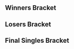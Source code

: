 {{SetGame|melee}}{{DISPLAYTITLE:EXP 2015: ''Melee'' Singles Bracket}}
{{tabs static
|name1=Overview
|link1=EXP/2015/Melee
|name2=Singles Bracket
|link2=EXP/2015/Melee/Singles Bracket
|name3=Doubles Bracket
|link3=EXP/2015/Melee/Doubles Bracket
|This=2
}}<!-- Generated with http://tournament-nub.rhcloud.com/toliquipedia name=letsplaykw-EXP2015melee -->

==Winners Bracket==
{{64DEWBracketA
|tourneylink=EXP/2015/Melee
|tourneyname=EXP 2015
|column-width=125

|r1m1p1=Mew2King |r1m1p1flag=us |r1m1p1score=W |r1m1win=1
|r1m1p2=Bye |r1m1p2flag= |r1m1p2score=-

|r1m2p1=Yibo |r1m2p1flag=ca |r1m2p1score=0 |r1m2win=2
|r1m2p2=Heartbreaker |r1m2p2flag=ca |r1m2p2score=2

|r1m3p1=Trulliam |r1m3p1flag=ca |r1m3p1score=W |r1m3win=1
|r1m3p2=Bye |r1m3p2flag= |r1m3p2score=-

|r1m4p1=Windrose |r1m4p1flag=ca |r1m4p1score={{win}} |r1m4win=1
|r1m4p2=Slippy |r1m4p2flag=ca |r1m4p2score=

|r1m5p1=Ryan Ford |r1m5p1flag=ca |r1m5p1score=W |r1m5win=1
|r1m5p2=Bye |r1m5p2flag= |r1m5p2score=-

|r1m6p1=Nightmare |r1m6p1flag=ca |r1m6p1score=2 |r1m6win=1
|r1m6p2=Towel |r1m6p2flag=ca |r1m6p2score=0

|r1m7p1=Vish |r1m7p1flag=us |r1m7p1score=W |r1m7win=1
|r1m7p2=Bye |r1m7p2flag= |r1m7p2score=-

|r1m8p1=4Serial |r1m8p1flag=ca |r1m8p1score=2 |r1m8win=1
|r1m8p2=Rappsody |r1m8p2flag=ca |r1m8p2score=0

|r1m9p1=Weon-X |r1m9p1flag=cl |r1m9p1score=W |r1m9win=1
|r1m9p2=Bye |r1m9p2flag= |r1m9p2score=-

|r1m10p1=Chuffles |r1m10p1flag=ca |r1m10p1score=2 |r1m10win=1
|r1m10p2=Sylar |r1m10p2flag=ca |r1m10p2score=0

|r1m11p1=Riddlebox |r1m11p1flag=ca |r1m11p1score=W |r1m11win=1
|r1m11p2=Bye |r1m11p2flag= |r1m11p2score=-

|r1m12p1=Mchen |r1m12p1flag=ca |r1m12p1score=2 |r1m12win=1
|r1m12p2=The Engineer |r1m12p2flag=ca |r1m12p2score=1

|r1m13p1=n0ne |r1m13p1flag=ni |r1m13p1score=W |r1m13win=1
|r1m13p2=Bye |r1m13p2flag= |r1m13p2score=-

|r1m14p1=Phake |r1m14p1flag=ca |r1m14p1score=0 |r1m14win=2
|r1m14p2=Kason |r1m14p2flag=ca |r1m14p2score=2
|r1m14p1char1=marth |r1m14p2char1=fox |r1m14p1stock1=0 |r1m14p2stock1=1 |r1m14win1=2 |r1m14stage1=Yoshi's Story
|r1m14p1char2=marth |r1m14p2char2=fox |r1m14p1stock2=0 |r1m14p2stock2=1 |r1m14win2=2 |r1m14stage2=Pokémon Stadium
|r1m14details={{BracketMatchDetails|preview=|lrthread=|interview=|recap=|comment=|live=|vod=https://youtu.be/VasmJwJqoXQ}}

|r1m15p1=Idea |r1m15p1flag=ca |r1m15p1score=W |r1m15win=1
|r1m15p2=Bye |r1m15p2flag= |r1m15p2score=-

|r1m16p1=Jethrotex |r1m16p1flag=ca |r1m16p1score=2 |r1m16win=1
|r1m16p2=Rabbit |r1m16p2flag= |r1m16p2score=0

|r1m17p1=SFAT |r1m17p1flag=us |r1m17p1score=W |r1m17win=1
|r1m17p2=Bye |r1m17p2flag= |r1m17p2score=-

|r1m18p1=Krisp |r1m18p1flag=ca |r1m18p1score=2 |r1m18win=1
|r1m18p2=Keatsta |r1m18p2flag=ca |r1m18p2score=1

|r1m19p1=Dshi |r1m19p1flag=ca |r1m19p1score=W |r1m19win=1
|r1m19p2=Bye |r1m19p2flag= |r1m19p2score=-

|r1m20p1=Jamrun |r1m20p1flag=ca |r1m20p1score=2 |r1m20win=1
|r1m20p2=Slush |r1m20p2flag=ca |r1m20p2score=0

|r1m21p1=RaynEX |r1m21p1flag=ca |r1m21p1score=W |r1m21win=1
|r1m21p2=Bye |r1m21p2flag= |r1m21p2score=-

|r1m22p1=Hex |r1m22p1flag=ca |r1m22p1score=2 |r1m22win=1
|r1m22p2=Drolian |r1m22p2flag=ca |r1m22p2score=0

|r1m23p1=HammerTime |r1m23p1flag=ca |r1m23p1score=W |r1m23win=1
|r1m23p2=Bye |r1m23p2flag= |r1m23p2score=-

|r1m24p1=Poop |r1m24p1flag=ca |r1m24p1score=2 |r1m24win=1
|r1m24p2=ssj2 Elsa |r1m24p2flag= |r1m24p2score=0

|r1m25p1=KirbyKaze |r1m25p1flag=ca |r1m25p1score=W |r1m25win=1
|r1m25p2=Bye |r1m25p2flag= |r1m25p2score=-

|r1m26p1=LoneButterfish |r1m26p1flag=ca |r1m26p1score=2 |r1m26win=1
|r1m26p2=Hayd |r1m26p2flag=ca |r1m26p2score=0

|r1m27p1=Sauc3 |r1m27p1flag=ca |r1m27p1score=W |r1m27win=1
|r1m27p2=Bye |r1m27p2flag= |r1m27p2score=-

|r1m28p1=Coastward |r1m28p1flag=ca |r1m28p1score=2 |r1m28win=1
|r1m28p2=Liquid |r1m28p2flag=ca |r1m28p2score=1

|r1m29p1=Toph |r1m29p1flag=us |r1m29p1score=W |r1m29win=1
|r1m29p2=Bye |r1m29p2flag= |r1m29p2score=-

|r1m30p1=Hello |r1m30p1flag=ca |r1m30p1score=2 |r1m30win=1
|r1m30p2=Syphi-Chan |r1m30p2flag=ca |r1m30p2score=1

|r1m31p1=Coffeeblack |r1m31p1flag=ca |r1m31p1score=W |r1m31win=1
|r1m31p2=Bye |r1m31p2flag= |r1m31p2score=-

|r1m32p1=Cyan |r1m32p1flag=ca |r1m32p1score=2 |r1m32win=1
|r1m32p2=InfernoJesus |r1m32p2flag=ca |r1m32p2score=0

|r2m1p1=Mew2King |r2m1p1flag=us |r2m1p1score=2 |r2m1win=1
|r2m1p2=Heartbreaker |r2m1p2flag=ca |r2m1p2score=0

|r2m2p1=Trulliam |r2m2p1flag=ca |r2m2p1score=2 |r2m2win=1
|r2m2p2=Windrose |r2m2p2flag=ca |r2m2p2score=0
|r2m2p1char1=falco |r2m2p2char1=cf |r2m2p1stock1=2 |r2m2p2stock1=0 |r2m2win1=1 |r2m2stage1=Battlefield
|r2m2p1char2=falco |r2m2p2char2=cf |r2m2p1stock2=3 |r2m2p2stock2=0 |r2m2win2=1 |r2m2stage2=Battlefield
|r2m2details={{BracketMatchDetails|preview=|lrthread=|interview=|recap=|comment=|live=|vod=https://youtu.be/oU-zWIWE_WE}}

|r2m3p1=Ryan Ford |r2m3p1flag=ca |r2m3p1score=2 |r2m3win=1
|r2m3p2=Nightmare |r2m3p2flag=ca |r2m3p2score=0
|r2m3p1char1=fox |r2m3p2char1=marth |r2m3p1stock1=2 |r2m3p2stock1=0 |r2m3win1=1 |r2m3stage1=Battlefield
|r2m3p1char2=fox |r2m3p2char2=marth |r2m3p1stock2=2 |r2m3p2stock2=0 |r2m3win2=1 |r2m3stage2=Battlefield
|r2m3details={{BracketMatchDetails|preview=|lrthread=|interview=|recap=|comment=|live=|vod=https://youtu.be/SIGYADYdg6U}}

|r2m4p1=Vish |r2m4p1flag=us |r2m4p1score=2 |r2m4win=1
|r2m4p2=4Serial |r2m4p2flag=ca |r2m4p2score=0
|r2m4p1char1=cf |r2m4p2char1=link |r2m4p1stock1=2 |r2m4p2stock1=0 |r2m4win1=1 |r2m4stage1=Battlefield
|r2m4p1char2=cf |r2m4p2char2=link |r2m4p1stock2=1 |r2m4p2stock2=0 |r2m4win2=1 |r2m4stage2=Fountain of Dreams
|r2m4details={{BracketMatchDetails|preview=|lrthread=|interview=|recap=|comment=|live=|vod=https://youtu.be/hD7LQluLsZ4}}

|r2m5p1=Weon-X |r2m5p1flag=cl |r2m5p1score=2 |r2m5win=1
|r2m5p2=Chuffles |r2m5p2flag=ca |r2m5p2score=0

|r2m6p1=Riddlebox |r2m6p1flag=ca |r2m6p1score=2 |r2m6win=1
|r2m6p2=Mchen |r2m6p2flag=ca |r2m6p2score=1

|r2m7p1=n0ne |r2m7p1flag=ni |r2m7p1score=2 |r2m7win=1
|r2m7p2=Kason |r2m7p2flag=ca |r2m7p2score=1

|r2m8p1=Idea |r2m8p1flag=ca |r2m8p1score=2 |r2m8win=1
|r2m8p2=Jethrotex |r2m8p2flag=ca |r2m8p2score=1

|r2m9p1=SFAT |r2m9p1flag=us |r2m9p1score=2 |r2m9win=1
|r2m9p2=Krisp |r2m9p2flag=ca |r2m9p2score=0

|r2m10p1=Dshi |r2m10p1flag=ca |r2m10p1score=2 |r2m10win=1
|r2m10p2=Jamrun |r2m10p2flag=ca |r2m10p2score=0

|r2m11p1=RaynEX |r2m11p1flag=ca |r2m11p1score=2 |r2m11win=1
|r2m11p2=Hex |r2m11p2flag=ca |r2m11p2score=0
|r2m11p1char1=fox |r2m11p2char1=falco |r2m11p1stock1=3 |r2m11p2stock1=0 |r2m11win1=1 |r2m11stage1=Dream Land
|r2m11p1char2=fox |r2m11p2char2=falco |r2m11p1stock2=1 |r2m11p2stock2=0 |r2m11win2=1 |r2m11stage2=Yoshi's Story
|r2m11details={{BracketMatchDetails|preview=|lrthread=|interview=|recap=|comment=|live=|vod=https://youtu.be/l2DYCZdlEbM}}

|r2m12p1=HammerTime |r2m12p1flag=ca |r2m12p1score=2 |r2m12win=1
|r2m12p2=Poop |r2m12p2flag=ca |r2m12p2score=0

|r2m13p1=KirbyKaze |r2m13p1flag=ca |r2m13p1score=2 |r2m13win=1
|r2m13p2=LoneButterfish |r2m13p2flag=ca |r2m13p2score=0

|r2m14p1=Sauc3 |r2m14p1flag=ca |r2m14p1score=2 |r2m14win=1
|r2m14p2=Coastward |r2m14p2flag=ca |r2m14p2score=0

|r2m15p1=Toph |r2m15p1flag=us |r2m15p1score=2 |r2m15win=1
|r2m15p2=Hello |r2m15p2flag=ca |r2m15p2score=0

|r2m16p1=Coffeeblack |r2m16p1flag=ca |r2m16p1score=2 |r2m16win=1
|r2m16p2=Cyan |r2m16p2flag=ca |r2m16p2score=0

|r3m1p1=Mew2King |r3m1p1flag=us |r3m1p1score=2 |r3m1win=1
|r3m1p2=Trulliam |r3m1p2flag=ca |r3m1p2score=0
|r3m1p1char1=sheik |r3m1p2char1=falco |r3m1p1stock1=3 |r3m1p2stock1=0 |r3m1win1=1 |r3m1stage1=Battlefield
|r3m1p1char2=marth |r3m1p2char2=falco |r3m1p1stock2=3 |r3m1p2stock2=0 |r3m1win2=1 |r3m1stage2=Pokémon Stadium
|r3m1details={{BracketMatchDetails|preview=|lrthread=|interview=|recap=|comment=|live=|vod=https://youtu.be/x_JUPct3xRo}}

|r3m2p1=Ryan Ford |r3m2p1flag=ca |r3m2p1score=2 |r3m2win=1
|r3m2p2=Vish |r3m2p2flag=us |r3m2p2score=0
|r3m2p1char1=fox |r3m2p2char1=cf |r3m2p1stock1=2 |r3m2p2stock1=0 |r3m2win1=1 |r3m2stage1=Battlefield
|r3m2p1char2=fox |r3m2p2char2=cf |r3m2p1stock2=1 |r3m2p2stock2=0 |r3m2win2=1 |r3m2stage2=Pokémon Stadium
|r3m2details={{BracketMatchDetails|preview=|lrthread=|interview=|recap=|comment=|live=|vod=https://youtu.be/jvSR-U8BjUk}}

|r3m3p1=Weon-X |r3m3p1flag=cl |r3m3p1score=2 |r3m3win=1
|r3m3p2=Riddlebox |r3m3p2flag=ca |r3m3p2score=0

|r3m4p1=n0ne |r3m4p1flag=ni |r3m4p1score=0 |r3m4win=2
|r3m4p2=Idea |r3m4p2flag=ca |r3m4p2score=2
|r3m4p1char1=cf |r3m4p2char1=jigglypuff |r3m4p1stock1=0 |r3m4p2stock1=2 |r3m4win1=2 |r3m4stage1=Battlefield
|r3m4p1char2=cf |r3m4p2char2=jigglypuff |r3m4p1stock2=0 |r3m4p2stock2=1 |r3m4win2=2 |r3m4stage2=Yoshi's Story
|r3m4details={{BracketMatchDetails|preview=|lrthread=|interview=|recap=|comment=|live=|vod=https://youtu.be/QryyXMq2K6A}}

|r3m5p1=SFAT |r3m5p1flag=us |r3m5p1score=2 |r3m5win=1
|r3m5p2=Dshi |r3m5p2flag=ca |r3m5p2score=0
|r3m5p1char1=fox |r3m5p2char1=falco |r3m5p1stock1=3 |r3m5p2stock1=0 |r3m5win1=1 |r3m5stage1=Battlefield
|r3m5p1char2=fox |r3m5p2char2=falco |r3m5p1stock2=2 |r3m5p2stock2=0 |r3m5win2=1 |r3m5stage2=Pokémon Stadium
|r3m5details={{BracketMatchDetails|preview=|lrthread=|interview=|recap=|comment=|live=|vod=https://youtu.be/fA58F0JriSc}}

|r3m6p1=RaynEX |r3m6p1flag=ca |r3m6p1score=1 |r3m6win=2
|r3m6p2=HammerTime |r3m6p2flag=ca |r3m6p2score=2
|r3m6p1char1=fox |r3m6p2char1=ic |r3m6p1stock1=1 |r3m6p2stock1=0 |r3m6win1=1 |r3m6stage1=Battlefield
|r3m6p1char2=fox |r3m6p2char2=ic |r3m6p1stock2=0 |r3m6p2stock2=2 |r3m6win2=2 |r3m6stage2=Fountain of Dreams
|r3m6p1char3=fox |r3m6p2char3=ic |r3m6p1stock3=0 |r3m6p2stock3=2 |r3m6win3=2 |r3m6stage3=Yoshi's Story
|r3m6details={{BracketMatchDetails|preview=|lrthread=|interview=|recap=|comment=|live=|vod=https://youtu.be/3f435isI7Qs}}

|r3m7p1=KirbyKaze |r3m7p1flag=ca |r3m7p1score=2 |r3m7win=1
|r3m7p2=Sauc3 |r3m7p2flag=ca |r3m7p2score=0

|r3m8p1=Toph |r3m8p1flag=us |r3m8p1score=2 |r3m8win=1
|r3m8p2=Coffeeblack |r3m8p2flag=ca |r3m8p2score=0
|r3m8p1char1=fox |r3m8p2char1=cf |r3m8p1stock1=1 |r3m8p2stock1=0 |r3m8win1=1 |r3m8stage1=Yoshi's Story
|r3m8p1char2=fox |r3m8p2char2=cf |r3m8p1stock2=1 |r3m8p2stock2=0 |r3m8win2=1 |r3m8stage2=Battlefield
|r3m8details={{BracketMatchDetails|preview=|lrthread=|interview=|recap=|comment=|live=|vod=https://youtu.be/5YmCVYelP4s}}

|r4m1p1=Mew2King |r4m1p1flag=us |r4m1p1score=2 |r4m1win=1
|r4m1p2=Ryan Ford |r4m1p2flag=ca |r4m1p2score=0
|r4m1p1char1=sheik |r4m1p2char1=fox |r4m1p1stock1=2 |r4m1p2stock1=0 |r4m1win1=1 |r4m1stage1=Battlefield
|r4m1p1char2=marth |r4m1p2char2=fox |r4m1p1stock2=3 |r4m1p2stock2=0 |r4m1win2=1 |r4m1stage2=Fountain of Dreams
|r4m1details={{BracketMatchDetails|preview=|lrthread=|interview=|recap=|comment=|live=|vod=https://youtu.be/deoCibp9acg}}

|r4m2p1=Weon-X |r4m2p1flag=cl |r4m2p1score=2 |r4m2win=1
|r4m2p2=Idea |r4m2p2flag=ca |r4m2p2score=0
|r4m2p1char1=fox |r4m2p2char1=jigglypuff |r4m2p1stock1=1 |r4m2p2stock1=0 |r4m2win1=1 |r4m2stage1=Dream Land
|r4m2p1char2=fox |r4m2p2char2=jigglypuff |r4m2p1stock2=1 |r4m2p2stock2=0 |r4m2win2=1 |r4m2stage2=Dream Land
|r4m2details={{BracketMatchDetails|preview=|lrthread=|interview=|recap=|comment=|live=|vod=https://youtu.be/Woleh8_TjK4}}

|r4m3p1=SFAT |r4m3p1flag=us |r4m3p1score=2 |r4m3win=1
|r4m3p2=HammerTime |r4m3p2flag=ca |r4m3p2score=0
|r4m3p1char1=fox |r4m3p2char1=ic |r4m3p1stock1=3 |r4m3p2stock1=0 |r4m3win1=1 |r4m3stage1=Dream Land
|r4m3p1char2=fox |r4m3p2char2=ic |r4m3p1stock2=3 |r4m3p2stock2=0 |r4m3win2=1 |r4m3stage2=Final Destination
|r4m3details={{BracketMatchDetails|preview=|lrthread=|interview=|recap=|comment=|live=|vod=https://youtu.be/5_7Wz_hHk10}}

|r4m4p1=KirbyKaze |r4m4p1flag=ca |r4m4p1score=2 |r4m4win=1
|r4m4p2=Toph |r4m4p2flag=us |r4m4p2score=0
|r4m4p1char1=sheik |r4m4p2char1=fox |r4m4p1stock1=2 |r4m4p2stock1=0 |r4m4win1=1 |r4m4stage1=Yoshi's Story
|r4m4p1char2=sheik |r4m4p2char2=fox |r4m4p1stock2=3 |r4m4p2stock2=0 |r4m4win2=1 |r4m4stage2=Dream Land
|r4m4details={{BracketMatchDetails|preview=|lrthread=|interview=|recap=|comment=|live=|vod=https://youtu.be/0I0nTg0bXWo}}

|r5m1p1=Mew2King |r5m1p1flag=us |r5m1p1score=3 |r5m1win=1
|r5m1p2=Weon-X |r5m1p2flag=cl |r5m1p2score=1
|r5m1p1char1=sheik |r5m1p2char1=fox |r5m1p1stock1=3 |r5m1p2stock1=0 |r5m1win1=1 |r5m1stage1=Dream Land
|r5m1p1char2=marth |r5m1p2char2=fox |r5m1p1stock2=0 |r5m1p2stock2=1 |r5m1win2=2 |r5m1stage2=Yoshi's Story
|r5m1p1char3=marth |r5m1p2char3=fox |r5m1p1stock3=4 |r5m1p2stock3=0 |r5m1win3=1 |r5m1stage3=Final Destination
|r5m1p1char4=marth |r5m1p2char4=fox |r5m1p1stock4=3 |r5m1p2stock4=0 |r5m1win4=1 |r5m1stage4=Pokémon Stadium
|r5m1details={{BracketMatchDetails|preview=|lrthread=|interview=|recap=|comment=|live=|vod=https://youtu.be/dL1TG6NA1HM}}

|r5m2p1=SFAT |r5m2p1flag=us |r5m2p1score=1 |r5m2win=2
|r5m2p2=KirbyKaze |r5m2p2flag=ca |r5m2p2score=3
|r5m2p1char1=fox |r5m2p2char1=sheik |r5m2p1stock1=0 |r5m2p2stock1=1 |r5m2win1=2 |r5m2stage1=Battlefield
|r5m2p1char2=fox |r5m2p2char2=sheik |r5m2p1stock2=0 |r5m2p2stock2=1 |r5m2win2=2 |r5m2stage2=Final Destination
|r5m2p1char3=fox |r5m2p2char3=sheik |r5m2p1stock3=2 |r5m2p2stock3=0 |r5m2win3=1 |r5m2stage3=Final Destination
|r5m2p1char4=fox |r5m2p2char4=sheik |r5m2p1stock4=0 |r5m2p2stock4=2 |r5m2win4=2 |r5m2stage4=Fountain of Dreams
|r5m2details={{BracketMatchDetails|preview=|lrthread=|interview=|recap=|comment=|live=|vod=https://youtu.be/FOIDJCXiUf8}}
}}

==Losers Bracket==
{{48DELBracketSmwA
|tourneylink=EXP/2015/Melee
|tourneyname=EXP 2015
|l1placement=33-48
|l2placement=25-32
|l3placement=17-24
|l4placement=13-16
|l5placement=9-12
|l6placement=7-8
|l7placement=5-6
|column-width=125

|l1m1p1=Cyan |l1m1p1flag=ca |l1m1p1score=2 |l1m1win=1
|l1m1p2=Yibo |l1m1p2flag=ca |l1m1p2score=0

|l1m2p1=Hello |l1m2p1flag=ca |l1m2p1score={{win}} |l1m2win=1
|l1m2p2=Slippy |l1m2p2flag=ca |l1m2p2score=

|l1m3p1=Coastward |l1m3p1flag=ca |l1m3p1score=2 |l1m3win=1
|l1m3p2=Towel |l1m3p2flag=ca |l1m3p2score=1

|l1m4p1=LoneButterfish |l1m4p1flag=ca |l1m4p1score=1 |l1m4win=2
|l1m4p2=Rappsody |l1m4p2flag=ca |l1m4p2score=2

|l1m5p1=Poop |l1m5p1flag=ca |l1m5p1score=1 |l1m5win=2
|l1m5p2=Sylar |l1m5p2flag=ca |l1m5p2score=2

|l1m6p1=Hex |l1m6p1flag=ca |l1m6p1score=2 |l1m6win=1
|l1m6p2=The Engineer |l1m6p2flag=ca |l1m6p2score=0

|l1m7p1=Jamrun |l1m7p1flag=ca |l1m7p1score=1 |l1m7win=2
|l1m7p2=Phake |l1m7p2flag=ca |l1m7p2score=2

|l1m8p1=Krisp |l1m8p1flag=ca |l1m8p1score=2 |l1m8win=1
|l1m8p2=Rabbit |l1m8p2flag= |l1m8p2score=0

|l1m9p1=Jethrotex |l1m9p1flag=ca |l1m9p1score=2 |l1m9win=1
|l1m9p2=Keatsta |l1m9p2flag=ca |l1m9p2score=0

|l1m10p1=Kason |l1m10p1flag=ca |l1m10p1score=2 |l1m10win=1
|l1m10p2=Slush |l1m10p2flag=ca |l1m10p2score=0

|l1m11p1=Mchen |l1m11p1flag=ca |l1m11p1score=2 |l1m11win=1
|l1m11p2=Drolian |l1m11p2flag=ca |l1m11p2score=0

|l1m12p1=Chuffles |l1m12p1flag=ca |l1m12p1score=2 |l1m12win=1
|l1m12p2=ssj2 Elsa |l1m12p2flag= |l1m12p2score=1

|l1m13p1=4Serial |l1m13p1flag=ca |l1m13p1score=2 |l1m13win=1
|l1m13p2=Hayd |l1m13p2flag=ca |l1m13p2score=0

|l1m14p1=Nightmare |l1m14p1flag=ca |l1m14p1score=2 |l1m14win=1
|l1m14p2=Liquid |l1m14p2flag=ca |l1m14p2score=0

|l1m15p1=Windrose |l1m15p1flag=ca |l1m15p1score=2 |l1m15win=1
|l1m15p2=Syphi-Chan |l1m15p2flag=ca |l1m15p2score=0

|l1m16p1=Heartbreaker |l1m16p1flag=ca |l1m16p1score=0 |l1m16win=2
|l1m16p2=InfernoJesus |l1m16p2flag=ca |l1m16p2score=2

|l2m1p1=Cyan |l2m1p1flag=ca |l2m1p1score=0 |l2m1win=2
|l2m1p2=Hello |l2m1p2flag=ca |l2m1p2score=2

|l2m2p1=Coastward |l2m2p1flag=ca |l2m2p1score=2 |l2m2win=1
|l2m2p2=Rappsody |l2m2p2flag=ca |l2m2p2score=0

|l2m3p1=Sylar |l2m3p1flag=ca |l2m3p1score=1 |l2m3win=2
|l2m3p2=Hex |l2m3p2flag=ca |l2m3p2score=2

|l2m4p1=Phake |l2m4p1flag=ca |l2m4p1score=1 |l2m4win=2
|l2m4p2=Krisp |l2m4p2flag=ca |l2m4p2score=2

|l2m5p1=Jethrotex |l2m5p1flag=ca |l2m5p1score= |l2m5win=2
|l2m5p2=Kason |l2m5p2flag=ca |l2m5p2score={{win}}

|l2m6p1=Mchen |l2m6p1flag=ca |l2m6p1score=1 |l2m6win=2
|l2m6p2=Chuffles |l2m6p2flag=ca |l2m6p2score=2

|l2m7p1=4Serial |l2m7p1flag=ca |l2m7p1score=0 |l2m7win=2
|l2m7p2=Nightmare |l2m7p2flag=ca |l2m7p2score=2

|l2m8p1=Windrose |l2m8p1flag=ca |l2m8p1score=2 |l2m8win=1
|l2m8p2=InfernoJesus |l2m8p2flag=ca |l2m8p2score=0

|l3m1p1=n0ne |l3m1p1flag=ni |l3m1p1score=2 |l3m1win=1
|l3m1p2=Hello |l3m1p2flag=ca |l3m1p2score=0

|l3m2p1=Riddlebox |l3m2p1flag=ca |l3m2p1score=2 |l3m2win=1
|l3m2p2=Coastward |l3m2p2flag=ca |l3m2p2score=0

|l3m3p1=Vish |l3m3p1flag=us |l3m3p1score=2 |l3m3win=1
|l3m3p2=Hex |l3m3p2flag=ca |l3m3p2score=0

|l3m4p1=Trulliam |l3m4p1flag=ca |l3m4p1score=2 |l3m4win=1
|l3m4p2=Krisp |l3m4p2flag=ca |l3m4p2score=1

|l3m5p1=Coffeeblack |l3m5p1flag=ca |l3m5p1score=1 |l3m5win=2
|l3m5p2=Kason |l3m5p2flag=ca |l3m5p2score=2

|l3m6p1=Sauc3 |l3m6p1flag=ca |l3m6p1score=2 |l3m6win=1
|l3m6p2=Chuffles |l3m6p2flag=ca |l3m6p2score=0

|l3m7p1=RaynEX |l3m7p1flag=ca |l3m7p1score=2 |l3m7win=1
|l3m7p2=Nightmare |l3m7p2flag=ca |l3m7p2score=1

|l3m8p1=Dshi |l3m8p1flag=ca |l3m8p1score=1 |l3m8win=2
|l3m8p2=Windrose |l3m8p2flag=ca |l3m8p2score=2

|l4m1p1=n0ne |l4m1p1flag=ni |l4m1p1score=2 |l4m1win=1
|l4m1p2=Riddlebox |l4m1p2flag=ca |l4m1p2score=0

|l4m2p1=Vish |l4m2p1flag=us |l4m2p1score=2 |l4m2win=1
|l4m2p2=Trulliam |l4m2p2flag=ca |l4m2p2score=0

|l4m3p1=Kason |l4m3p1flag=ca |l4m3p1score=0 |l4m3win=2
|l4m3p2=Sauc3 |l4m3p2flag=ca |l4m3p2score=2

|l4m4p1=RaynEX |l4m4p1flag=ca |l4m4p1score=1 |l4m4win=2
|l4m4p2=Windrose |l4m4p2flag=ca |l4m4p2score=2

|l5m1p1=HammerTime |l5m1p1flag=ca |l5m1p1score=0 |l5m1win=2
|l5m1p2=n0ne |l5m1p2flag=ni |l5m1p2score=2
|l5m1p1char1=ic |l5m1p2char1=ganon |l5m1p1stock1=0 |l5m1p2stock1=1 |l5m1win1=2 |l5m1stage1=Battlefield
|l5m1p1char2=ic |l5m1p2char2=ganon |l5m1p1stock2=0 |l5m1p2stock2=2 |l5m1win2=2 |l5m1stage2=Fountain of Dreams
|l5m1details={{BracketMatchDetails|preview=|lrthread=|interview=|recap=|comment=|live=|vod=https://youtu.be/0tgWOvuEcvE}}

|l5m2p1=Toph |l5m2p1flag=us |l5m2p1score=2 |l5m2win=1
|l5m2p2=Vish |l5m2p2flag=us |l5m2p2score=1
|l5m2p1char1=fox |l5m2p2char1=cf |l5m2p1stock1=2 |l5m2p2stock1=0 |l5m2win1=1 |l5m2stage1=Battlefield
|l5m2p1char2=fox |l5m2p2char2=cf |l5m2p1stock2=0 |l5m2p2stock2=1 |l5m2win2=2 |l5m2stage2=Pokémon Stadium
|l5m2p1char3=fox |l5m2p2char3=cf |l5m2p1stock3=2 |l5m2p2stock3=0 |l5m2win3=1 |l5m2stage3=Yoshi's Story
|l5m2details={{BracketMatchDetails|preview=|lrthread=|interview=|recap=|comment=|live=|vod=https://youtu.be/mFEWNddK91I}}

|l5m3p1=Ryan Ford |l5m3p1flag=ca |l5m3p1score=2 |l5m3win=1
|l5m3p2=Sauc3 |l5m3p2flag=ca |l5m3p2score=0
|l5m3p1char1=fox |l5m3p2char1=fox |l5m3p1stock1=2 |l5m3p2stock1=0 |l5m3win1=1 |l5m3stage1=Dream Land
|l5m3p1char2=fox |l5m3p2char2=fox |l5m3p1stock2=2 |l5m3p2stock2=0 |l5m3win2=1 |l5m3stage2=Dream Land
|l5m3details={{BracketMatchDetails|preview=|lrthread=|interview=|recap=|comment=|live=|vod=https://youtu.be/Ofh6DqaDZY0}}

|l5m4p1=Idea |l5m4p1flag=ca |l5m4p1score=2 |l5m4win=1
|l5m4p2=Windrose |l5m4p2flag=ca |l5m4p2score=1
|l5m4p1char1=falco |l5m4p2char1=cf |l5m4p1stock1=0 |l5m4p2stock1=2 |l5m4win1=2 |l5m4stage1=Battlefield
|l5m4p1char2=jigglypuff |l5m4p2char2=cf |l5m4p1stock2=3 |l5m4p2stock2=0 |l5m4win2=1 |l5m4stage2=Battlefield
|l5m4p1char3=jigglypuff |l5m4p2char3=cf |l5m4p1stock3=2 |l5m4p2stock3=0 |l5m4win3=1 |l5m4stage3=Pokémon Stadium
|l5m4details={{BracketMatchDetails|preview=|lrthread=|interview=|recap=|comment=|live=|vod=https://youtu.be/67ODEd4NTh0}}

|l6m1p1=n0ne |l6m1p1flag=ni |l6m1p1score=3 |l6m1win=1
|l6m1p2=Toph |l6m1p2flag=us |l6m1p2score=0
|l6m1p1char1=cf |l6m1p2char1=fox |l6m1p1stock1=1 |l6m1p2stock1=0 |l6m1win1=1 |l6m1stage1=Final Destination
|l6m1p1char2=cf |l6m1p2char2=fox |l6m1p1stock2=1 |l6m1p2stock2=0 |l6m1win2=1 |l6m1stage2=Battlefield
|l6m1p1char3=cf |l6m1p2char3=fox |l6m1p1stock3=1 |l6m1p2stock3=0 |l6m1win3=1 |l6m1stage3=Final Destination
|l6m1details={{BracketMatchDetails|preview=|lrthread=|interview=|recap=|comment=|live=|vod=https://youtu.be/J5YthcfQLWM}}

|l6m2p1=Ryan Ford |l6m2p1flag=ca |l6m2p1score=3 |l6m2win=1
|l6m2p2=Idea |l6m2p2flag=ca |l6m2p2score=0
|l6m2p1char1=fox |l6m2p2char1=jigglypuff |l6m2p1stock1=3 |l6m2p2stock1=0 |l6m2win1=1 |l6m2stage1=Fountain of Dreams
|l6m2p1char2=fox |l6m2p2char2=jigglypuff |l6m2p1stock2=2 |l6m2p2stock2=0 |l6m2win2=1 |l6m2stage2=Yoshi's Story
|l6m2p1char3=fox |l6m2p2char3=falco |l6m2p1stock3=1 |l6m2p2stock3=0 |l6m2win3=1 |l6m2stage3=Final Destination
|l6m2details={{BracketMatchDetails|preview=|lrthread=|interview=|recap=|comment=|live=|vod=https://youtu.be/3ac3-lZBe5g}}

|l7m1p1=Weon-X |l7m1p1flag=cl |l7m1p1score=2 |l7m1win=2
|l7m1p2=n0ne |l7m1p2flag=ni |l7m1p2score=3
|l7m1p1char1=fox |l7m1p2char1=cf |l7m1p1stock1=0 |l7m1p2stock1=1 |l7m1win1=2 |l7m1stage1=Battlefield
|l7m1p1char2=fox |l7m1p2char2=cf |l7m1p1stock2=2 |l7m1p2stock2=0 |l7m1win2=1 |l7m1stage2=Final Destination
|l7m1p1char3=fox |l7m1p2char3=cf |l7m1p1stock3=3 |l7m1p2stock3=0 |l7m1win3=1 |l7m1stage3=Dream Land
|l7m1p1char4=fox |l7m1p2char4=cf |l7m1p1stock4=0 |l7m1p2stock4=1 |l7m1win4=2 |l7m1stage4=Yoshi's Story
|l7m1p1char5=fox |l7m1p2char5=cf |l7m1p1stock5=0 |l7m1p2stock5=1 |l7m1win5=2 |l7m1stage5=Pokémon Stadium
|l7m1details={{BracketMatchDetails|preview=|lrthread=|interview=|recap=|comment=|live=|vod=https://youtu.be/Zd15TQMZs_c}}

|l7m2p1=SFAT |l7m2p1flag=us |l7m2p1score=3 |l7m2win=1
|l7m2p2=Ryan Ford |l7m2p2flag=ca |l7m2p2score=1
|l7m2p1char1=fox |l7m2p2char1=fox |l7m2p1stock1=0 |l7m2p2stock1=2 |l7m2win1=2 |l7m2stage1=Battlefield
|l7m2p1char2=fox |l7m2p2char2=fox |l7m2p1stock2=0 |l7m2p2stock2=1 |l7m2win2=2 |l7m2stage2=Fountain of Dreams
|l7m2p1char3=fox |l7m2p2char3=fox |l7m2p1stock3=2 |l7m2p2stock3=0 |l7m2win3=1 |l7m2stage3=Fountain of Dreams
|l7m2p1char4=fox |l7m2p2char4=fox |l7m2p1stock4=0 |l7m2p2stock4=3 |l7m2win4=2 |l7m2stage4=Final Destination
|l7m2details={{BracketMatchDetails|preview=|lrthread=|interview=|recap=|comment=|live=|vod=https://youtu.be/FH88LfqamT8}}
}}
<onlyinclude>
==Final Singles Bracket==
{{DEFinalSmwBracket
|tourneylink=EXP/2015/Melee
|tourneyname=EXP 2015
|l1placement=4
|r2placement=3
|r3loserplacement=2
|r3winnerplacement=1
|column-width=200
|export_score=true

<!-- FROM WINNERS -->
|r1m1p1=Mew2King |r1m1p1flag=us |r1m1p1score=3 |r1m1win=1
|r1m1p2=KirbyKaze |r1m1p2flag=ca |r1m1p2score=1
|r1m1p1char1=sheik |r1m1p2char1=sheik |r1m1p1stock1=2 |r1m1p2stock1=0 |r1m1win1=1 |r1m1stage1=Battlefield
|r1m1p1char2=sheik |r1m1p2char2=sheik |r1m1p1stock2=0 |r1m1p2stock2=1 |r1m1win2=2 |r1m1stage2=Battlefield
|r1m1p1char3=sheik |r1m1p2char3=sheik |r1m1p1stock3=1 |r1m1p2stock3=0 |r1m1win3=1 |r1m1stage3=Final Destination
|r1m1p1char4=sheik |r1m1p2char4=sheik |r1m1p1stock4=1 |r1m1p2stock4=0 |r1m1win4=1 |r1m1stage4=Yoshi's Story
|r1m1details={{BracketMatchDetails|preview=|lrthread=|interview=|recap=|comment=|live=|vod=https://youtu.be/mjTvpvxvMDk}}

<!-- FROM LOSERS -->
|l1m1p1=n0ne |l1m1p1flag=ni |l1m1p1score=0 |l1m1win=2
|l1m1p2=SFAT |l1m1p2flag=us |l1m1p2score=3
|l1m1p1char1=cf |l1m1p2char1=fox |l1m1p1stock1=0 |l1m1p2stock1=2 |l1m1win1=2 |l1m1stage1=Battlefield
|l1m1p1char2=cf |l1m1p2char2=fox |l1m1p1stock2=0 |l1m1p2stock2=2 |l1m1win2=2 |l1m1stage2=Dream Land
|l1m1p1char3=cf |l1m1p2char3=fox |l1m1p1stock3=0 |l1m1p2stock3=1 |l1m1win3=2 |l1m1stage3=Yoshi's Story
|l1m1details={{BracketMatchDetails|preview=|lrthread=|interview=|recap=|comment=|live=|vod=https://youtu.be/uwO4OTStfDI}}

<!-- LOSERS FINALS -->
|r2m1p1=KirbyKaze |r2m1p1flag=ca |r2m1p1score=2 |r2m1win=2
|r2m1p2=SFAT |r2m1p2flag=us |r2m1p2score=3
|r2m1p1char1=sheik |r2m1p2char1=fox |r2m1p1stock1=1 |r2m1p2stock1=0 |r2m1win1=1 |r2m1stage1=Battlefield
|r2m1p1char2=sheik |r2m1p2char2=fox |r2m1p1stock2=2 |r2m1p2stock2=0 |r2m1win2=1 |r2m1stage2=Final Destination
|r2m1p1char3=sheik |r2m1p2char3=fox |r2m1p1stock3=0 |r2m1p2stock3=2 |r2m1win3=2 |r2m1stage3=Final Destination
|r2m1p1char4=sheik |r2m1p2char4=fox |r2m1p1stock4=0 |r2m1p2stock4=1 |r2m1win4=2 |r2m1stage4=Fountain of Dreams
|r2m1p1char5=sheik |r2m1p2char5=fox |r2m1p1stock5=0 |r2m1p2stock5=1 |r2m1win5=2 |r2m1stage5=Fountain of Dreams
|r2m1details={{BracketMatchDetails|preview=|lrthread=|interview=|recap=|comment=|live=|vod=https://youtu.be/lXKCJVsGqQ8}}

<!-- GRAND FINALS -->
|r3m1p1=Mew2King |r3m1p1flag=us |r3m1p1score=3 |r3m1win=1
|r3m1p2=SFAT |r3m1p2flag=us |r3m1p2score=2
|r3m1p1char1=marth |r3m1p2char1=fox |r3m1p1stock1=2 |r3m1p2stock1=0 |r3m1win1=1 |r3m1stage1=Fountain of Dreams
|r3m1p1char2=sheik |r3m1p2char2=fox |r3m1p1stock2=2 |r3m1p2stock2=0 |r3m1win2=1 |r3m1stage2=Dream Land
|r3m1p1char3=sheik |r3m1p2char3=fox |r3m1p1stock3=0 |r3m1p2stock3=1 |r3m1win3=2 |r3m1stage3=Dream Land
|r3m1p1char4=marth |r3m1p2char4=fox |r3m1p1stock4=0 |r3m1p2stock4=2 |r3m1win4=2 |r3m1stage4=Final Destination
|r3m1p1char5=marth |r3m1p2char5=fox |r3m1p1stock5=1 |r3m1p2stock5=0 |r3m1win5=1 |r3m1stage5=Final Destination
|r3m1details={{BracketMatchDetails|preview=|lrthread=|interview=|recap=|comment=|live=|vod=https://youtu.be/8PbXaIkLgDA}}
}}
</onlyinclude>
